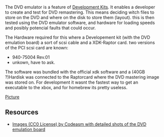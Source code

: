 The DVD emulator is a feature of [[Development Kits]].
It enables a developer to create and test for DVD remastering.
This means deciding witch files to store on the DVD and where on the disk to store them (layout).{{citation needed}}
this is then tested using the DVD emulator software, and hardware for loading speeds and posibly potencial faults that could occur.

The Hardware required for this where a Developement kit (with the DVD emulation board) a sort of scsi cable and a XDK-Raptor card.{{citation needed}}
two versions of the PCI scsi card are known:
* 940-75004 Rev.01
* unkown, have to ask.

The software was bundled with the official xdk software and a (40GB ?{{citation needed}})Hardisk was connected to the Raptorcard where the DVD mastering image was stored on.
For development it wasnt the fastest way to get an executable to the xbox, and for homebrew its pretty useless.{{citation needed}}
{{FIXME|reason=Describe the purpose in more detail}}


[http://codeasm.com/xbox/images/dvt4/SL734877.JPG Picture]{{FIXME|reason=Contact codeasm about more pics / without watermarks}}

== Resources ==
* [http://imgur.com/a/vJi9E Images (CC0 License) by Codeasm with detailed shots of the DVD emulation board]